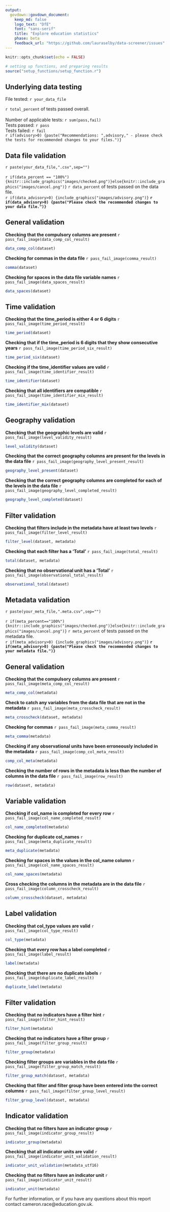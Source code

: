 ```yaml
---
output:
  govdown::govdown_document:
    keep_md: false
    logo_text: "DfE"
    font: "sans-serif"
    title: "Explore education statistics"
    phase: beta
    feedback_url: "https://github.com/lauraselby/data-screener/issues"
---
```

```r
knitr::opts_chunk$set(echo = FALSE)

# setting up functions, and preparing results
source("setup_functions/setup_function.r")
```

## Underlying data testing {caption="`r Sys.time()`"} 
File tested: `r your_data_file` 
<br>

`r total_percent` of tests passed overall.
<br><br>
Number of applicable tests: `r sum(pass,fail)`
<br>
Tests passed: `r pass`
<br>
Tests failed: `r fail`
<br>
`r if(advisory>0) {paste("Recommendations: ",advisory," - please check the tests for recommended changes to your files.")}`

::: {.tabset}

## Data file validation

`r paste(your_data_file,".csv",sep="")`
<br><br>
`r if(data_percent == "100%"){knitr::include_graphics("images/checked.png")}else{knitr::include_graphics("images/cancel.png")}` `r data_percent` of tests passed on the data file.<br>
`r if(data_advisory>0) {include_graphics("images/advisory.png")}`
**`r if(data_advisory>0) {paste("Please check the recommended changes to your data file.")}`**

:::{.accordion}

## General validation
 **Checking that the compulsory columns are present**  `r pass_fail_image(data_comp_col_result)`
```r
data_comp_col(dataset)
```

 **Checking for commas in the data file** `r pass_fail_image(comma_result)`
```r
comma(dataset)
```

 **Checking for spaces in the data file variable names** `r pass_fail_image(data_spaces_result)`
```r
data_spaces(dataset)
```

## Time validation
 **Checking that the time_period is either 4 or 6 digits** `r pass_fail_image(time_period_result)`
```r
time_period(dataset)
```

 **Checking that if the time_period is 6 digits that they show consecutive years** `r pass_fail_image(time_period_six_result)`
```r
time_period_six(dataset)
```

 **Checking if the time_identifier values are valid** `r pass_fail_image(time_identifier_result)`
```r
time_identifier(dataset)
```

 **Checking that all identifiers are compatible** `r pass_fail_image(time_identifier_mix_result)`
```r
time_identifier_mix(dataset)
```


## Geography validation
 **Checking that the geographic levels are valid** `r pass_fail_image(level_validity_result)`
```r
level_validity(dataset)
```

 **Checking that the correct geography columns are present for the levels in the data file** `r pass_fail_image(geography_level_present_result)`
```r
geography_level_present(dataset)
```

 **Checking that the correct geography columns are completed for each of the levels in the data file** `r pass_fail_image(geography_level_completed_result)`
```r
geography_level_completed(dataset)
```

## Filter validation

 **Checking that filters include in the metadata have at least two levels** `r pass_fail_image(filter_level_result)`
```r
filter_level(dataset, metadata)
```

 **Checking that each filter has a 'Total'** `r pass_fail_image(total_result)`
```r
total(dataset, metadata)
```
 
 **Checking that no observational unit has a 'Total'** `r pass_fail_image(observational_total_result)`
```r
observational_total(dataset)
```
:::

## Metadata validation

`r paste(your_meta_file,".meta.csv",sep="")`
<br><br>
`r if(meta_percent=="100%"){knitr::include_graphics("images/checked.png")}else{knitr::include_graphics("images/cancel.png")}` `r meta_percent` of tests passed on the metadata file.<br>
`r if(meta_advisory>0) {include_graphics("images/advisory.png")}` 
**`r if(meta_advisory>0) {paste("Please check the recommended changes to your metadata file.")}`**

::: {.accordion}
## General validation

 **Checking that the compulsory columns are present** `r pass_fail_image(meta_comp_col_result)`
```r
meta_comp_col(metadata)
```

 **Check to catch any variables from the data file that are not in the metadata** `r pass_fail_image(meta_crosscheck_result)`
```r
meta_crosscheck(dataset, metadata)
```

 **Checking for commas** `r pass_fail_image(meta_comma_result)`
```r
meta_comma(metadata)
```

 **Checking if any observational units have been erroneously included in the metadata** `r pass_fail_image(comp_col_meta_result)`
```r
comp_col_meta(metadata)
```

 **Checking the number of rows in the metadata is less than the number of columns in the data file** `r pass_fail_image(row_result)`
```r
row(dataset, metadata)
```

## Variable validation

 **Checking if col_name is completed for every row** `r pass_fail_image(col_name_completed_result)`
```r
col_name_completed(metadata)
```

 **Checking for duplicate col_names** `r pass_fail_image(meta_duplicate_result)`
```r
meta_duplicate(metadata)
```

 **Checking for spaces in the values in the col_name column** `r pass_fail_image(col_name_spaces_result)`
```r
col_name_spaces(metadata)
```
 
 **Cross checking the columns in the metadata are in the data file** `r pass_fail_image(column_crosscheck_result)`
```r
column_crosscheck(dataset, metadata)
```

## Label validation

 **Checking that col_type values are valid** `r pass_fail_image(col_type_result)`
```r
col_type(metadata)
```

 **Checking that every row has a label completed** `r pass_fail_image(label_result)`
```r
label(metadata)
```
 
 **Checking that there are no duplicate labels** `r pass_fail_image(duplicate_label_result)`
```r
duplicate_label(metadata)
```

## Filter validation

 **Checking that no indicators have a filter hint** `r pass_fail_image(filter_hint_result)`
```r
filter_hint(metadata)
```

 **Checking that no indicators have a filter group** `r pass_fail_image(filter_group_result)`
```r
filter_group(metadata)
```

 **Checking filter groups are variables in the data file** `r pass_fail_image(filter_group_match_result)`
```r
filter_group_match(dataset, metadata)
```

 **Checking that filter and filter group have been entered into the correct columns** `r pass_fail_image(filter_group_level_result)`
```r
filter_group_level(dataset, metadata)
```

## Indicator validation
 **Checking that no filters have an indicator group** `r pass_fail_image(indicator_group_result)`
```r
indicator_group(metadata)
```

 **Checking that all indicator units are valid** `r pass_fail_image(indicator_unit_validation_result)`
```r
indicator_unit_validation(metadata_utf16)
```

 **Checking that no filters have an indicator unit** `r pass_fail_image(indicator_unit_result)`
```r
indicator_unit(metadata)
```

:::
:::

:::{.details summary="Further information"}
:::{.warning}
 For further information, or if you have any questions about this report contact cameron.race@education.gov.uk.
:::
:::
